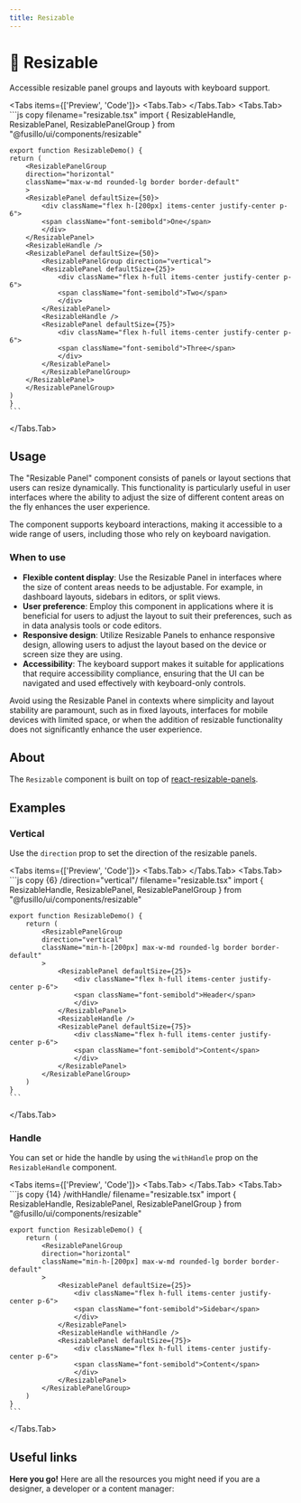 ```yaml
---
title: Resizable
---
```



# 💠 Resizable

Accessible resizable panel groups and layouts with keyboard support.

<Tabs items={['Preview', 'Code']}>
  <Tabs.Tab>
    <ResizablePreview />
  </Tabs.Tab>
  <Tabs.Tab>
    ```js copy filename="resizable.tsx"
    import { ResizableHandle, ResizablePanel, ResizablePanelGroup } from "@fusillo/ui/components/resizable"

    export function ResizableDemo() {
    return (
        <ResizablePanelGroup
        direction="horizontal"
        className="max-w-md rounded-lg border border-default"
        >
        <ResizablePanel defaultSize={50}>
            <div className="flex h-[200px] items-center justify-center p-6">
            <span className="font-semibold">One</span>
            </div>
        </ResizablePanel>
        <ResizableHandle />
        <ResizablePanel defaultSize={50}>
            <ResizablePanelGroup direction="vertical">
            <ResizablePanel defaultSize={25}>
                <div className="flex h-full items-center justify-center p-6">
                <span className="font-semibold">Two</span>
                </div>
            </ResizablePanel>
            <ResizableHandle />
            <ResizablePanel defaultSize={75}>
                <div className="flex h-full items-center justify-center p-6">
                <span className="font-semibold">Three</span>
                </div>
            </ResizablePanel>
            </ResizablePanelGroup>
        </ResizablePanel>
        </ResizablePanelGroup>
    )
    }
    ```

  </Tabs.Tab>
</Tabs>

## Usage

The "Resizable Panel" component consists of panels or layout sections that users can resize dynamically. This functionality is particularly useful in user interfaces where the ability to adjust the size of different content areas on the fly enhances the user experience.

The component supports keyboard interactions, making it accessible to a wide range of users, including those who rely on keyboard navigation.

### When to use

- **Flexible content display**: Use the Resizable Panel in interfaces where the size of content areas needs to be adjustable. For example, in dashboard layouts, sidebars in editors, or split views.
- **User preference**: Employ this component in applications where it is beneficial for users to adjust the layout to suit their preferences, such as in data analysis tools or code editors.
- **Responsive design**: Utilize Resizable Panels to enhance responsive design, allowing users to adjust the layout based on the device or screen size they are using.
- **Accessibility**: The keyboard support makes it suitable for applications that require accessibility compliance, ensuring that the UI can be navigated and used effectively with keyboard-only controls.

Avoid using the Resizable Panel in contexts where simplicity and layout stability are paramount, such as in fixed layouts, interfaces for mobile devices with limited space, or when the addition of resizable functionality does not significantly enhance the user experience.

## About

The `Resizable` component is built on top of [react-resizable-panels](https://github.com/bvaughn/react-resizable-panels).

## Examples

### Vertical

Use the `direction` prop to set the direction of the resizable panels.

<Tabs items={['Preview', 'Code']}>
  <Tabs.Tab>
    <ResizableVertical />
  </Tabs.Tab>
  <Tabs.Tab>
    ```js copy {6} /direction="vertical"/ filename="resizable.tsx"
    import { ResizableHandle, ResizablePanel, ResizablePanelGroup } from "@fusillo/ui/components/resizable"

    export function ResizableDemo() {
        return (
            <ResizablePanelGroup
            direction="vertical"
            className="min-h-[200px] max-w-md rounded-lg border border-default"
            >
                <ResizablePanel defaultSize={25}>
                    <div className="flex h-full items-center justify-center p-6">
                    <span className="font-semibold">Header</span>
                    </div>
                </ResizablePanel>
                <ResizableHandle />
                <ResizablePanel defaultSize={75}>
                    <div className="flex h-full items-center justify-center p-6">
                    <span className="font-semibold">Content</span>
                    </div>
                </ResizablePanel>
            </ResizablePanelGroup>
        )
    }
    ```

  </Tabs.Tab>
</Tabs>

### Handle

You can set or hide the handle by using the `withHandle` prop on the `ResizableHandle` component.

<Tabs items={['Preview', 'Code']}>
  <Tabs.Tab>
    <ResizableWithHandle />
  </Tabs.Tab>
  <Tabs.Tab>
    ```js copy {14} /withHandle/ filename="resizable.tsx"
    import { ResizableHandle, ResizablePanel, ResizablePanelGroup } from "@fusillo/ui/components/resizable"

    export function ResizableDemo() {
        return (
            <ResizablePanelGroup
            direction="horizontal"
            className="min-h-[200px] max-w-md rounded-lg border border-default"
            >
                <ResizablePanel defaultSize={25}>
                    <div className="flex h-full items-center justify-center p-6">
                    <span className="font-semibold">Sidebar</span>
                    </div>
                </ResizablePanel>
                <ResizableHandle withHandle />
                <ResizablePanel defaultSize={75}>
                    <div className="flex h-full items-center justify-center p-6">
                    <span className="font-semibold">Content</span>
                    </div>
                </ResizablePanel>
            </ResizablePanelGroup>
        )
    }
    ```

  </Tabs.Tab>
</Tabs>

## Useful links

**Here you go!** Here are all the resources you might need if you are a designer, a developer or a content manager:

<Cards className="mt-8">
  <Card
    title="🤖 Storybook"
    href="https://www.stories.fusillo.design/?path=/docs/components-resizable--documentation"
  />
  <Card
    title="🪄 Figma"
    href="https://www.figma.com/design/Jfto7FUoU7mSpnv9uESD60/%F0%9F%9F%A0-fusillo---design-system?node-id=2322-3479&t=nua4UmG9Iu1hfUAm-1"
  />
  <Card
    title="🐝 API Reference"
    href="https://github.com/bvaughn/react-resizable-panels/tree/main/packages/react-resizable-panels"
  />
</Cards>
